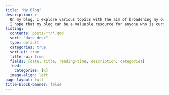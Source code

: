 ```yaml
---
title: "My Blog"
description: >
  On my blog, I explore various topics with the aim of broadening my own horizons and sharing my learning journey with others.
  I hope that my blog can be a valuable resource for anyone who is curious and eager to learn.
listing:
  contents: posts/**/*.qmd
  sort: "date desc"
  type: default
  categories: true
  sort-ui: true
  filter-ui: true
  fields: [date, title, reading-time, description, categories]
  feed:
    categories: [R]
  image-align: left
page-layout: full
title-block-banner: false
---
```



